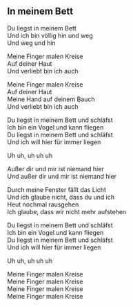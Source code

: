 ## In meinem Bett

Du liegst in meinem Bett  
Und ich bin völlig hin und weg  
Und weg und hin  
  
Meine Finger malen Kreise  
Auf deiner Haut  
Und verliebt bin ich auch  
  
Meine Finger malen Kreise  
Auf deiner Haut  
Meine Hand auf deinem Bauch  
Und verliebt bin ich auch  
  
Du liegst in meinem Bett und schläfst  
Ich bin ein Vogel und kann fliegen  
Du liegst in meinem Bett und schläfst  
Und ich will hier für immer liegen  
  
  
  
  
Uh uh, uh uh uh  
  
Außer dir und mir ist niemand hier  
Und außer dir und mir ist niemand hier  
  
Durch meine Fenster fällt das Licht  
Und ich glaube nicht, dass du und ich  
Heut nochmal rausgehen  
Ich glaube, dass wir nicht mehr aufstehen  
  
Du liegst in meinem Bett und schläfst  
Ich bin ein Vogel und kann fliegen  
Du liegst in meinem Bett und schläfst  
Und ich will hier für immer liegen  
  
Uh uh, uh uh uh  
  
Meine Finger malen Kreise  
Meine Finger malen Kreise  
Meine Finger malen Kreise  
Meine Finger malen Kreise
